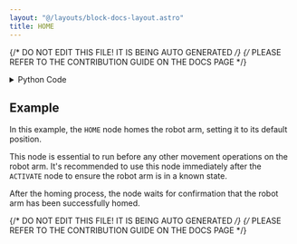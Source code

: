 ```yaml
---
layout: "@/layouts/block-docs-layout.astro"
title: HOME
---
```


{/* DO NOT EDIT THIS FILE! IT IS BEING AUTO GENERATED */}
{/* PLEASE REFER TO THE CONTRIBUTION GUIDE ON THE DOCS PAGE */}


<PythonDocsDisplay docstring={docstring} />

<details>
<summary>Python Code</summary>

```python
from flojoy import flojoy, TextBlob
from PYTHON.utils.mecademic_state.mecademic_state import query_for_handle


@flojoy(deps={"mecademicpy": "1.4.0"})
def HOME(ip_address: TextBlob) -> TextBlob:
    """
    The HOME node homes the robot arm. This node is required to be run before any other robot arm movement. It is recommended to run this node immediately after "ACTIVATE".

    Inputs
    ------
    ip_address
        The IP address of the robot arm.

    Returns
    -------
    ip_address
        The IP address of the robot arm.
    """
    robot = query_for_handle(ip_address)
    robot.Home()
    robot.WaitHomed()
    return ip_address

```

[Find this Flojoy Block on GitHub](https://github.com/flojoy-ai/blocks/blob/main/blocks/IO/ROBOTICS/ARMS/MECADEMIC/HOME/HOME.py)

</details>

## Example

<GetHelpWidget />

<AppDisplay app={app} blockName="HOME" client:visible />

In this example, the `HOME` node homes the robot arm, setting it to its default position. 

This node is essential to run before any other movement operations on the robot arm. It's recommended to use this node immediately after the `ACTIVATE` node to ensure the robot arm is in a known state.

After the homing process, the node waits for confirmation that the robot arm has been successfully homed.


{/* DO NOT EDIT THIS FILE! IT IS BEING AUTO GENERATED */}
{/* PLEASE REFER TO THE CONTRIBUTION GUIDE ON THE DOCS PAGE */}
